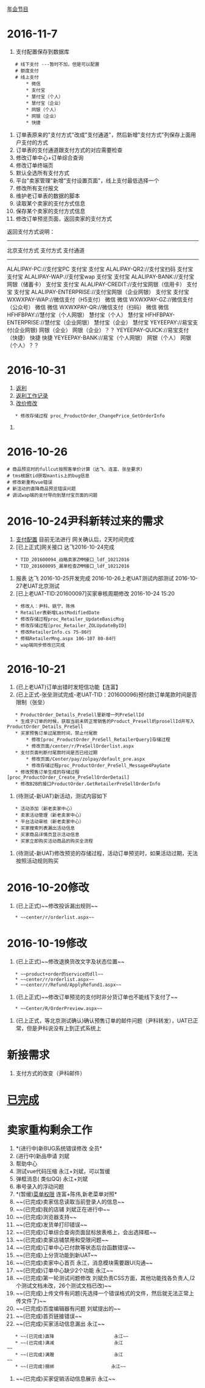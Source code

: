 
[[年会节目]]

= 2016-11-7 =
# 支付配置保存到数据库
    # 线下支付 ---暂时不加，但是可以配置
    # 额度支付
    # 线上支付
        * 微信
        * 支付宝
        * 慧付宝（个人）
        * 慧付宝（企业）
        * 网银（个人）
        * 网银（企业）
        * 快捷
# 订单表原来的"支付方式"改成"支付通道"，然后新增"支付方式"列保存上面用户支付的方式
# 订单表的支付通道跟支付方式的对应需要检查
# 修改订单中心+订单综合查询
# 修改订单终端页
# 默认全选所有支付方式
# 平台"卖家管理"新增"支付设置页面"，线上支付最低选择一个
# 修改所有支付报文
# 维护老订单表的数据的脚本
# 读取某个卖家的支付方式信息
# 保存某个卖家的支付方式信息
# 修改订单预览页面，返回卖家的支付方式

返回支付方式说明：
----------------------------------------------------------------------------------------------------
北京支付方式					                 支付方式           支付通道
----------------------------------------------------------------------------------------------------
ALALIPAY-PC://支付宝PC				             支付宝             支付宝
ALALIPAY-QR2://支付宝扫码				         支付宝             支付宝
ALALIPAY-WAP://支付宝wap				         支付宝             支付宝
ALALIPAY-BANK://支付宝网银（储蓄卡）		     支付宝	            支付宝	
ALALIPAY-CREDIT://支付宝网银（信用卡）	         支付宝             支付宝
ALALIPAY-ENTERPRISE://支付宝网银（企业网银）  	 支付宝             支付宝
WXWXPAY-WAP://微信支付（H5支付）			     微信               微信
WXWXPAY-GZ://微信支付（公众号）			         微信               微信
WXWXPAY-QR://微信支付（扫码）			         微信               微信
HFHFBPAY://慧付宝（个人网银）			         慧付宝（个人）     慧付宝
HFHFBPAY-ENTERPRISE://慧付宝（企业网银）	     慧付宝（企业）     慧付宝
YEYEEPAY://易宝支付(企业网银)			         网银（企业）       网银（企业）？？
YEYEEPAY-QUICK://易宝支付（快捷）			     快捷               快捷
YEYEEPAY-BANK://易宝（个人网银）			     网银（个人）       网银（个人）？？

= 2016-10-31 =
# [[返利]]
# [[返利工作记录]]
# [[改价修改]]
    * 修改存储过程 proc_ProductOrder_ChangePrice_GetOrderInfo
#

= 2016-10-26 =
 # 商品预览时的fullcut按照客单价计算（达飞、连富、张垒要求)
 # tms根据tid获取mantis上的bug信息
 # 修改新重构vue错误
 # 新活动的直降商品预览错误问题
 # 调试wap端的支付导向到慧付宝页面的问题

= 2016-10-24尹科新转过来的需求 =
# [[支付配置]] 目前无法进行 网关确认后，2天时间完成
# [已上正式]网关接口  达飞2016-10-24完成
    * TID_201600094_战略卖家ZMM接口_ldf_10212016
    * TID_201600095_漏单检查ZMM接口_ldf_10212016
# 报表 达飞 2016-10-25开发完成   2016-10-26上老UAT测试内部测试  2016-10-27老UAT北京测试
# [已上老UAT-TID:201600097]买家审核周期修改   2016-10-24 15:20   
    * 修改人：尹科、姚宁、陈伟
    * Retailer表新增LastModifiedDate
    * 修改存储过程proc_Retailer_UpdateBasicMsg
    * 修改存储过程[proc_Retailer_ZOLUpdateByID]
    * 修改RetailerInfo.cs 75-86行
    * 修稿RetailerMng.aspx 106-107 80-84行
    * wap端同步修改已完成

    
= 2016-10-21 =
# (已上老UAT)订单出错时发短信功能【连富】
# (已上正式-张垒测试完成-老UAT-TID：201600096)预付款订单尾款时间是否限制（张垒）
    * ProductOrder_Details_PreSell里新增一列PreSellId
    * 生成子订单的时候，获取当前未转正常销售的Product_Presell的prosellId并写入ProductOrder_Details_PreSell
    * 买家预售订单过尾款时间，禁止付尾款
        * 修改[proc_ProductOrder_PreSell_RetailerQuery]存储过程
        * 修改页面/center/r/PreSellOrderlist.aspx 
    * 支付页面判断付尾款时间是否已经过期
        * 修改页面/Center/pay/zolpay/default_pre.aspx
        * 修改存储过程proc_ProductOrder_PreSell_Message4PayGate
    * 修改预售订单生成的存储过程[proc_ProductOrder_Create_PreSellOrderDetail]
    * 修改B2B的接口ProductOrder.GetRetailerPreSellOrderInfo
# (待测试-新UAT)新活动，测试内容如下
    * 活动添加（新老卖家中心）
    * 卖家活动管理（新老卖家中心）
    * 平台活动审核（新老卖家中心）
    * 买家搜索列表漏出活动信息
    * 买家商品详情页显示活动信息
    * 买家立即购买活动商品的购买全流程
# (待测试-新UAT)修改预览的存储过程，活动订单预览时，如果活动过期，无法按照活动规则购买

= 2016-10-20修改 =
# (已上正式)~~修改投诉漏出规则~~
    * ~~center/r/orderlist.aspx~~
 
= 2016-10-19修改 =
# (已上正式)~~修改退换货改文字及状态位置~~
    * ~~product+order的service的dll~~
    * ~~center/r/orderlist.aspx~~
    * ~~center/r/Refund/ApplyRefund1.aspx~~   
# (已上正式)~~修改订单预览的支付时非分货订单也不能线下支付了~~
    * ~~Center/R/OrderPreview.aspx~~
# (已上正式，等北京测试确认)确认预售订单的邮件问题（尹科转发），UAT已正常，但是尹科说没有上到正式系统上

= 新接需求 =
# 支付方式的改变（尹科邮件）

= [[已完成]] =

= 卖家重构剩余工作 =
# *(进行中)新BUG系统错误修改                     全员*
# (进行中)新品申请                  刘斌
# 帮助中心                              
# 测试vue代码压缩                       永江+刘斌，可以暂缓
# 弹框消息( 类似QQ)     永江+刘斌
# 串号录入的浮动问题
# *(暂缓)[[菜单权限]]               连富+陈伟,新老菜单对照*
# ~~(已完成)卖家信息读取当前登录人的信息~~
# ~~(已完成)我的店铺                              刘斌正在进行中~~
# ~~(已完成)浏览器支持~~
# ~~(已完成)发货单打印错误~~
# ~~(已完成)订单综合查询页面鼠标放表格上，会出选择框~~
# ~~(已完成)卖家店铺禁用和受限问题~~
# ~~(已完成)订单中心已付款等状态后台函数错误~~
# ~~(已完成)上分货功能到新UAT~~
# ~~(已完成)卖家中心首页                  永江，消息模块需要跟UI沟通~~
# ~~(已完成)订单中心缺少2个功能           永江~~
# ~~(已完成)第一轮测试问题修改            刘斌负责CSS方面，其他功能找各负责人,(2个测试文档未改，26个测试文档已改)~~
# ~~(已完成)上传文件有问题(先选择一个错误格式的文件，然后就无法正常上传文件了)~~
# ~~(已完成)百度编辑器有问题              刘斌提出的~~
# ~~(已完成)首页链接错误~~
# ~~(已完成)买家活动信息漏出                      永江~~
    * ~~(已完成)直降                      永江~~
    * ~~(已完成)满减                      永江~~                             
    * ~~(已完成)满赠                      永江~~                             
    * ~~(已完成)捆绑                     永江~~
# ~~(已完成)买家促销活动信息展示                  永江~~
